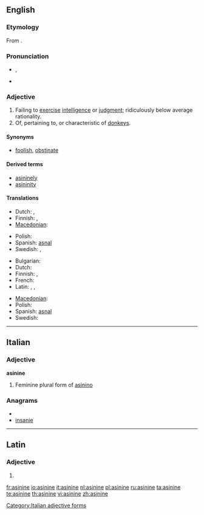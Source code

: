 {{was wotd|2008|January|9}}
==English==

===Etymology===
From {{etyl|la}} {{term|asininus|asinīnus|of a donkey or ass|lang=la}}.

===Pronunciation===
* {{a|RP|US}} {{IPA|/ˈæs.ɪ.naɪn/|/ˈæs.ə.naɪn/}}, {{SAMPA|/"{s.I.naIn/|/"{s.@.naIn/}}
* {{audio|en-us-asinine.ogg|Audio (US)}}

===Adjective===
{{en-adj}}

# Failing to [[exercise]] [[intelligence]] or [[judgment]]; ridiculously below average rationality.
# Of, pertaining to, or characteristic of [[donkey]]s.

====Synonyms====
* {{sense|failing to exercise intelligence or judgment}} [[foolish]], [[obstinate]]

====Derived terms====
* [[asininely]]
* [[asininity]]

====Translations====
{{trans-top|failing to exercise intelligence or judgment}}
* Dutch: {{t|nl|oerdom}}, {{t+|nl|achterlijk}}
* Finnish: {{t+|fi|typerä}}, {{t-|fi|aasimainen}}
* [[Macedonian]]: {{t-|mk|глуп|m|tr=glup}}
{{trans-mid}}
* Polish: {{t+|pl|debilny|m}}
* Spanish: [[asnal]]
* Swedish: {{t|sv|åsnelik}}, {{t-|sv|enfaldig}}
{{trans-bottom}}

{{trans-top|of or relating to a donkey}}
* Bulgarian: {{t|bg|магарешки}}
* Dutch: {{t-|nl|ezelachtig}}
* Finnish: {{t+|fi|aasi|alt=aasi-}}, {{t+|fi|aasi|alt=aasin-}}
* French: {{t+|fr|asinine}}
* Latin: {{t-|la|asininus|m|alt=asinīnus}}, {{t-|la|asinina|f|alt=asinīna}}, {{t-|la|asininum|n|alt=asinīnum}}
{{trans-mid}}
* [[Macedonian]]: {{t|mk|магарешки|m|tr=magáreški}}
* Polish: {{t+|pl|ośli|m}}
* Spanish: [[asnal]]
* Swedish: {{t|sv|åsnelik}}
{{trans-bottom}}

----

==Italian==

===Adjective===
'''asinine''' {{f}}

# Feminine plural form of [[asinino]]

===Anagrams===
* {{alphagram|aeiinns}}
* [[insanie#Italian|insanie]]

[[Category:Italian adjective forms]]

----

==Latin==

===Adjective===
{{la-adj-form|asinīne}}

# {{inflection of|asininus|asinīnus|voc|m|s|lang=la}}

[[fr:asinine]]
[[io:asinine]]
[[it:asinine]]
[[nl:asinine]]
[[pl:asinine]]
[[ru:asinine]]
[[ta:asinine]]
[[te:asinine]]
[[th:asinine]]
[[vi:asinine]]
[[zh:asinine]]